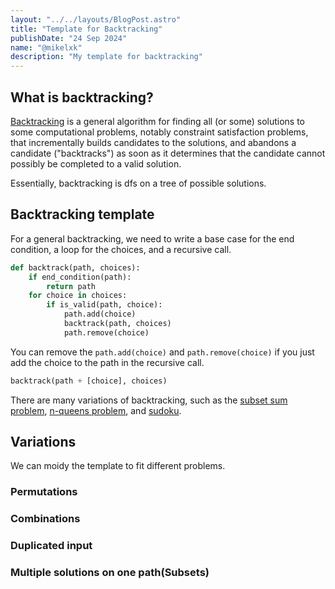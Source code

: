 ```yaml
---
layout: "../../layouts/BlogPost.astro"
title: "Template for Backtracking"
publishDate: "24 Sep 2024"
name: "@mikelxk"
description: "My template for backtracking"
---
```



<Cool name={frontmatter.name} />

## What is backtracking?

[Backtracking](https://en.wikipedia.org/wiki/Backtracking) is a general algorithm for finding all (or some) solutions to some computational problems, notably constraint satisfaction problems, that incrementally builds candidates to the solutions, and abandons a candidate ("backtracks") as soon as it determines that the candidate cannot possibly be completed to a valid solution.

Essentially, backtracking is dfs on a tree of possible solutions.

## Backtracking template

For a general backtracking, we need to write a base case for the end condition, a loop for the choices, and a recursive call.

```python
def backtrack(path, choices):
    if end_condition(path):
        return path
    for choice in choices:
        if is_valid(path, choice):
            path.add(choice)
            backtrack(path, choices)
            path.remove(choice)
```

You can remove the `path.add(choice)` and `path.remove(choice)` if you just add the choice to the path in the recursive call.

```python
backtrack(path + [choice], choices)
```

There are many variations of backtracking, such as the [subset sum problem](https://en.wikipedia.org/wiki/Subset_sum_problem), [n-queens problem](https://en.wikipedia.org/wiki/Eight_queens_puzzle), and [sudoku](https://en.wikipedia.org/wiki/Sudoku).

## Variations

We can moidy the template to fit different problems.

### Permutations

### Combinations

### Duplicated input

### Multiple solutions on one path(Subsets)
